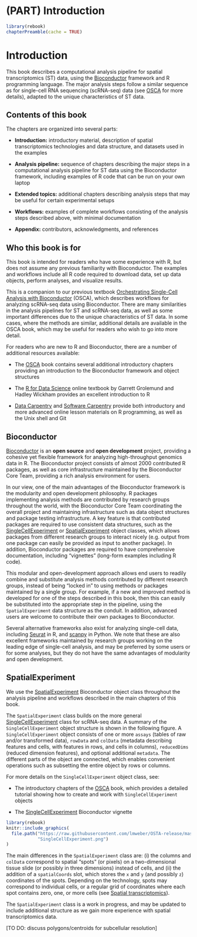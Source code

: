 # (PART) Introduction {-}

```r
library(rebook)
chapterPreamble(cache = TRUE)
```


# Introduction {#introduction}

This book describes a computational analysis pipeline for spatial transcriptomics (ST) data, using the [Bioconductor](http://bioconductor.org/) framework and R programming language. The major analysis steps follow a similar sequence as for single-cell RNA sequencing (scRNA-seq) data (see [OSCA](https://osca.bioconductor.org/) for more details), adapted to the unique characteristics of ST data.



## Contents of this book

The chapters are organized into several parts:

- **Introduction:** introductory material, description of spatial transcriptomics technologies and data structure, and datasets used in the examples

- **Analysis pipeline:** sequence of chapters describing the major steps in a computational analysis pipeline for ST data using the Bioconductor framework, including examples of R code that can be run on your own laptop

- **Extended topics:** additional chapters describing analysis steps that may be useful for certain experimental setups

- **Workflows:** examples of complete workflows consisting of the analysis steps described above, with minimal documentation

- **Appendix:** contributors, acknowledgments, and references



## Who this book is for

This book is intended for readers who have some experience with R, but does not assume any previous familiarity with Bioconductor. The examples and workflows include all R code required to download data, set up data objects, perform analyses, and visualize results.

This is a companion to our previous textbook [Orchestrating Single-Cell Analysis with Bioconductor](https://osca.bioconductor.org/) (OSCA), which describes workflows for analyzing scRNA-seq data using Bioconductor. There are many similarities in the analysis pipelines for ST and scRNA-seq data, as well as some important differences due to the unique characteristics of ST data. In some cases, where the methods are similar, additional details are available in the OSCA book, which may be useful for readers who wish to go into more detail.

For readers who are new to R and Bioconductor, there are a number of additional resources available:

- The [OSCA](https://osca.bioconductor.org/) book contains several additional introductory chapters providing an introduction to the Bioconductor framework and object structures

- The [R for Data Science](https://r4ds.had.co.nz/) online textbook by Garrett Grolemund and Hadley Wickham provides an excellent introduction to R

- [Data Carpentry](https://datacarpentry.org/) and [Software Carpentry](https://software-carpentry.org/) provide both introductory and more advanced online lesson materials on R programming, as well as the Unix shell and Git



## Bioconductor

[Bioconductor](http://bioconductor.org/) is an **open source** and **open development** project, providing a cohesive yet flexible framework for analyzing high-throughput genomics data in R. The Bioconductor project consists of almost 2000 contributed R packages, as well as core infrastructure maintained by the Bioconductor Core Team, providing a rich analysis environment for users.

In our view, one of the main advantages of the Bioconductor framework is the modularity and open development philosophy. R packages implementing analysis methods are contributed by research groups throughout the world, with the Bioconductor Core Team coordinating the overall project and maintaining infrastructure such as data object structures and package testing infrastructure. A key feature is that contributed packages are required to use consistent data structures, such as the [SingleCellExperiment](http://bioconductor.org/packages/release/bioc/vignettes/SingleCellExperiment/inst/doc/intro.html) or [SpatialExperiment](https://github.com/drighelli/SpatialExperiment) object classes, which allows packages from different research groups to interact nicely (e.g. output from one package can easily be provided as input to another package). In addition, Bioconductor packages are required to have comprehensive documentation, including "vignettes" (long-form examples including R code).

This modular and open-development approach allows end users to readily combine and substitute analysis methods contributed by different research groups, instead of being "locked in" to using methods or packages maintained by a single group. For example, if a new and improved method is developed for one of the steps described in this book, then this can easily be substituted into the appropriate step in the pipeline, using the `SpatialExperiment` data structure as the conduit. In addition, advanced users are welcome to contribute their own packages to Bioconductor.

Several alternative frameworks also exist for analyzing single-cell data, including [Seurat](https://satijalab.org/seurat/) in R, and [scanpy](https://scanpy.readthedocs.io/en/stable/) in Python. We note that these are also excellent frameworks maintained by research groups working on the leading edge of single-cell analysis, and may be preferred by some users or for some analyses, but they do not have the same advantages of modularity and open development.



## SpatialExperiment {#spatialexperiment}

We use the [SpatialExperiment](https://github.com/drighelli/SpatialExperiment) Bioconductor object class throughout the analysis pipeline and workflows described in the main chapters of this book.

The `SpatialExperiment` class builds on the more general [SingleCellExperiment](http://bioconductor.org/packages/release/bioc/vignettes/SingleCellExperiment/inst/doc/intro.html) class for scRNA-seq data. A summary of the `SingleCellExperiment` object structure is shown in the following figure. A `SingleCellExperiment` object consists of one or more `assays` (tables of raw and/or transformed data), `rowData` and `colData` (metadata describing features and cells, with features in rows, and cells in columns), `reducedDims` (reduced dimension features), and optional additional `metadata`. The different parts of the object are connected, which enables convenient operations such as subsetting the entire object by rows or columns.

For more details on the `SingleCellExperiment` object class, see:

- The introductory chapters of the [OSCA](https://osca.bioconductor.org/) book, which provides a detailed tutorial showing how to create and work with `SingleCellExperiment` objects

- The [SingleCellExperiment](http://bioconductor.org/packages/release/bioc/vignettes/SingleCellExperiment/inst/doc/intro.html) Bioconductor vignette


```r
library(rebook)
knitr::include_graphics(
  file.path("https://raw.githubusercontent.com/lmweber/OSTA-release/master/images", 
            "SingleCellExperiment.png")
)
```


The main differences in the `SpatialExperiment` class are: (i) the columns and `colData` correspond to spatial "spots" (or pixels) on a two-dimensional tissue slide (or possibly in three dimensions) instead of cells, and (ii) the addition of a `spatialCoords` slot, which stores the `x` and `y` (and possibly `z`) coordinates of the spots. Depending on the technology, spots may correspond to individual cells, or a regular grid of coordinates where each spot contains zero, one, or more cells (see [Spatial transcriptomics](#spatial_transcriptomics)).

The `SpatialExperiment` class is a work in progress, and may be updated to include additional structure as we gain more experience with spatial transcriptomics data.

[TO DO: discuss polygons/centroids for subcellular resolution]


